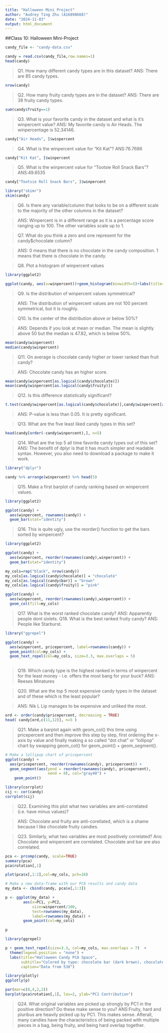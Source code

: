 ```yaml
---
title: "Halloween Mini Project"
author: "Audrey Ting Zhu (A16898668)"
date: "2024-11-03"
output: html_document
---
```

##Class 10: Halloween Mini-Project


```r
candy_file <- "candy-data.csv"

candy = read.csv(candy_file,row.names=1)
head(candy)
```

>Q1. How many different candy types are in this dataset?
>ANS: There are 85 candy types.

```r
nrow(candy)
```

>Q2. How many fruity candy types are in the dataset?
>ANS: There are 38 fruity candy types. 

```r
sum(candy$fruity==1)
```

>Q3. What is your favorite candy in the dataset and what is it’s winpercent value?
> ANS: My favorite candy is Air Heads. The winpercentage is 52.34146.

```r
candy["Air Heads", ]$winpercent
```


>Q4. What is the winpercent value for “Kit Kat”?
>ANS:76.7686

```r
candy["Kit Kat", ]$winpercent
```

>Q5. What is the winpercent value for “Tootsie Roll Snack Bars”?
>ANS:49.6535

```r
candy["Tootsie Roll Snack Bars", ]$winpercent

```
```r

library("skimr")
skim(candy)
```


>Q6. Is there any variable/column that looks to be on a different scale to the majority of the other columns in the dataset?

>ANS: Winpercent is in a different range as it is a percentage score ranging up to 100. The other variables scale up to 1. 

>Q7. What do you think a zero and one represent for the candy$chocolate column?

>ANS: 0 means that there is no chocolate in the candy composition. 1 means that there is chocolate in the candy.  

>Q8. Plot a histogram of winpercent values

```r
library(ggplot2)

ggplot(candy, aes(x=winpercent))+geom_histogram(binwidth=5)+labs(title="Winpercentages for Candies", x="Winpercent")
```



>Q9. Is the distribution of winpercent values symmetrical?

>ANS: The distribution of winpercent values are not 100 percent symmetrical, but it is roughly. 

>Q10. Is the center of the distribution above or below 50%?

>ANS: Depends if you look at mean or median. The mean is slightly above 50 but the median is 47.82, which is below 50%. 

```r
mean(candy$winpercent)
median(candy$winpercent)
```

>Q11. On average is chocolate candy higher or lower ranked than fruit candy?

>ANS: Chocolate candy has an higher score. 

```r
mean(candy$winpercent[as.logical(candy$chocolate)])
mean(candy$winpercent[as.logical(candy$fruity)])
```

>Q12. Is this difference statistically significant?

```r
t.test(candy$winpercent[as.logical(candy$chocolate)],candy$winpercent[as.logical(candy$fruity)])
```
>ANS: P-value is less than 0.05. It is pretty significant. 


>Q13. What are the five least liked candy types in this set?

```r
head(candy[order(-candy$winpercent),], n=5)
```

>Q14. What are the top 5 all time favorite candy types out of this set?
ANS: The benefit of dplyr is that it has much simpler and readable syntax. However, you also need to download a package to make it work. 

```r

library("dplyr")
```
```r

candy %>% arrange(winpercent) %>% head(5)
```


>Q15. Make a first barplot of candy ranking based on winpercent values.

```r

library(ggplot2)

ggplot(candy) + 
  aes(winpercent, rownames(candy)) +
  geom_bar(stat="identity")
```

>Q16. This is quite ugly, use the reorder() function to get the bars sorted by winpercent?

```r
library(ggplot2)

ggplot(candy) + 
  aes(winpercent, reorder(rownames(candy),winpercent)) +
  geom_bar(stat="identity")
```

```r
my_cols=rep("black", nrow(candy))
my_cols[as.logical(candy$chocolate)] = "chocolate"
my_cols[as.logical(candy$bar)] = "brown"
my_cols[as.logical(candy$fruity)] = "pink"

ggplot(candy) + 
  aes(winpercent, reorder(rownames(candy),winpercent)) +
  geom_col(fill=my_cols) 
```
>Q17. What is the worst ranked chocolate candy?
>ANS: Apparently people dont sixlets.
>Q18. What is the best ranked fruity candy?
>ANS: People like Starburst. 


```r
library("ggrepel")
```

```r


ggplot(candy) +
  aes(winpercent, pricepercent, label=rownames(candy)) +
  geom_point(col=my_cols) + 
  geom_text_repel(col=my_cols, size=3.3, max.overlaps = 5)
  
```
>Q19. Which candy type is the highest ranked in terms of winpercent for the least money - i.e. offers the most bang for your buck?
ANS: Reeses Minatures



>Q20. What are the top 5 most expensive candy types in the dataset and of these which is the least popular?

>ANS: Nik L Lip manages to be expensive and unliked the most. 

```r
ord <- order(candy$pricepercent, decreasing = TRUE)
head( candy[ord,c(11,12)], n=5 )
```

>Q21. Make a barplot again with geom_col() this time using pricepercent and then improve this step by step, first ordering the x-axis by value and finally making a so called “dot chat” or “lollipop” chart by swapping geom_col() for geom_point() + geom_segment().

```r
# Make a lollipop chart of pricepercent
ggplot(candy) +
  aes(pricepercent, reorder(rownames(candy), pricepercent)) +
  geom_segment(aes(yend = reorder(rownames(candy), pricepercent), 
                   xend = 0), col="gray40") +
    geom_point()


```

```r
library(corrplot)
cij <- cor(candy)
corrplot(cij)
```
>Q22. Examining this plot what two variables are anti-correlated (i.e. have minus values)?

>ANS: Chocolate and fruity are anti-corellated, which is a shame because I like chocolate fruity candies. 

>Q23. Similarly, what two variables are most positively correlated?
>Ans: Chocolate and winpercent are correlated. Chocolate and bar are also correlated. 






```r
pca <- prcomp(candy, scale=TRUE)
summary(pca)
pca$rotation[,1]
```

```r

plot(pca$x[,1:2],col=my_cols, pch=16)
```
```r
# Make a new data-frame with our PCA results and candy data
my_data <- cbind(candy, pca$x[,1:3])
```

```r
p <- ggplot(my_data) + 
        aes(x=PC1, y=PC2, 
            size=winpercent/100,  
            text=rownames(my_data),
            label=rownames(my_data)) +
        geom_point(col=my_cols)

p
```

```r
library(ggrepel)

p + geom_text_repel(size=3.3, col=my_cols, max.overlaps = 7)  + 
  theme(legend.position = "none") +
  labs(title="Halloween Candy PCA Space",
       subtitle="Colored by type: chocolate bar (dark brown), chocolate other (light brown), fruity (red), other (black)",
       caption="Data from 538")
```
```r

library(plotly)
ggplotly(p)
```

```r
par(mar=c(8,4,2,2))
barplot(pca$rotation[,1], las=2, ylab="PC1 Contribution")
```

>Q24. What original variables are picked up strongly by PC1 in the positive direction? Do these make sense to you?
>ANS:Fruity, hard and pluribus are heavily picked up by PC1. This makes sense. Afterall, many candies have the characteristics of being packed with multiple pieces in a bag, being fruity, and being hard overlap together. 
